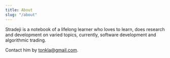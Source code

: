 ---
title: About
slug: "/about"
---

Stradeji is a notebook of a lifelong learner who loves to learn, does research and development on varied topics, currently, software development and algorithmic trading.

Contact him by tonkla@gmail.com.
